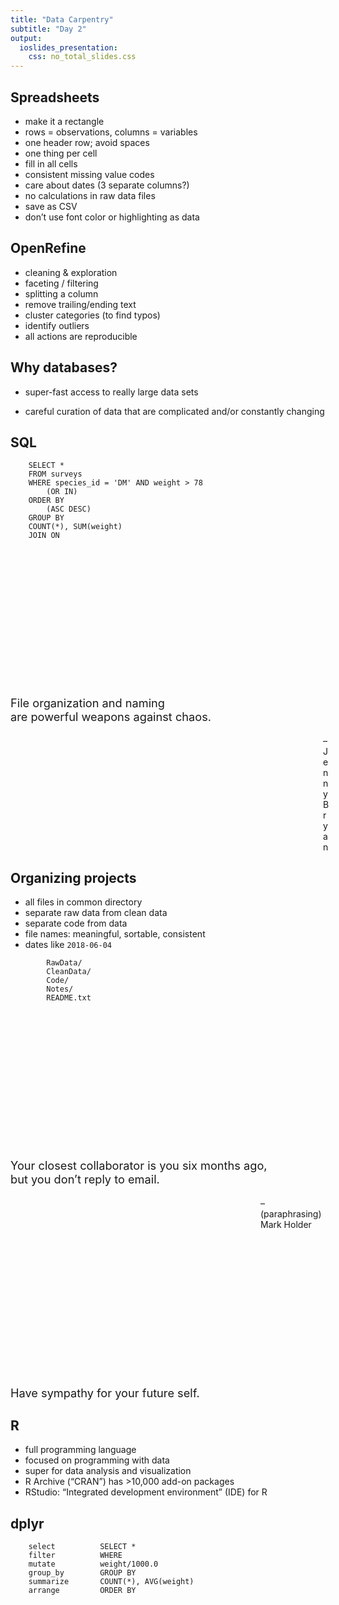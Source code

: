 ```yaml
---
title: "Data Carpentry"
subtitle: "Day 2"
output:
  ioslides_presentation:
    css: no_total_slides.css
---
```


## Spreadsheets

- make it a rectangle
- rows = observations, columns = variables
- one header row; avoid spaces
- one thing per cell
- fill in all cells
- consistent missing value codes
- care about dates (3 separate columns?)
- no calculations in raw data files
- save as CSV
- don't use font color or highlighting as data




## OpenRefine

- cleaning & exploration
- faceting / filtering
- splitting a column
- remove trailing/ending text
- cluster categories (to find typos)
- identify outliers
- all actions are reproducible



## Why databases?

- super-fast access to really large data sets

- careful curation of data that are complicated and/or constantly
  changing


## SQL

```
    SELECT *
    FROM surveys
    WHERE species_id = 'DM' AND weight > 78
        (OR IN)
    ORDER BY
        (ASC DESC)
    GROUP BY
    COUNT(*), SUM(weight)
    JOIN ON
```


##

<div class="centered" style="margin-top:250px; font-size:130%;">
File organization and naming <br/>
are powerful weapons against chaos.
</div>

<div style="margin-left:500px;">
&ndash; Jenny Bryan
</div>


## Organizing projects

- all files in common directory
- separate raw data from clean data
- separate code from data
- file names: meaningful, sortable, consistent
- dates like `2018-06-04`


```
        RawData/
        CleanData/
        Code/
        Notes/
        README.txt
```


##

<div class="large" class="centered" style="margin-top:250px; font-size:130%;">
Your closest collaborator is you six months ago,<br/>
but you don't reply to email.
</div>

<div style="margin-left:400px;">
&ndash; (paraphrasing) Mark Holder
</div>


##

<div class="centered" style="margin-top:250px; font-size:130%;">
Have sympathy for your future self.
</div>





## R

- full programming language
- focused on programming with data
- super for data analysis and visualization
- R Archive ("CRAN") has >10,000 add-on packages
- RStudio: "Integrated development environment" (IDE) for R


## dplyr


```
    select          SELECT *
    filter          WHERE
    mutate          weight/1000.0
    group_by        GROUP BY
    summarize       COUNT(*), AVG(weight)
    arrange         ORDER BY
```
